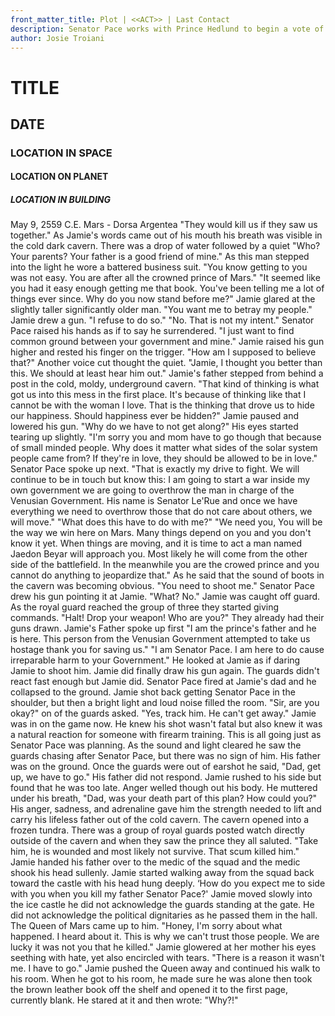 ```yaml
---
front_matter_title: Plot | <<ACT>> | Last Contact
description: Senator Pace works with Prince Hedlund to begin a vote of No-Con in Le'Rue
author: Josie Troiani
---
```

# TITLE

## DATE

### LOCATION IN SPACE

#### LOCATION ON PLANET

##### LOCATION IN BUILDING

May 9, 2559 C.E.
Mars - Dorsa Argentea
"They would kill us if they saw us together." As Jamie's words came out of his mouth his breath was visible in the cold dark cavern. There was a drop of water followed by a quiet "Who? Your parents? Your father is a good friend of mine." As this man stepped into the light he wore a battered business suit. "You know getting to you was not easy. You are after all the crowned prince of Mars."
"It seemed like you had it easy enough getting me that book. You've been telling me a lot of things ever since. Why do you now stand before me?" Jamie glared at the slightly taller significantly older man. "You want me to betray my people." Jamie drew a gun. "I refuse to do so."
"No. That is not my intent." Senator Pace raised his hands as if to say he surrendered. "I just want to find common ground between your government and mine." Jamie raised his gun higher and rested his finger on the trigger. "How am I supposed to believe that?"
Another voice cut thought the quiet. "Jamie, I thought you better than this. We should at least hear him out." Jamie's father stepped from behind a post in the cold, moldy, underground cavern. "That kind of thinking is what got us into this mess in the first place. It's because of thinking like that I cannot be with the woman I love. That is the thinking that drove us to hide our happiness. Should happiness ever be hidden?"
Jamie paused and lowered his gun. "Why do we have to not get along?" His eyes started tearing up slightly. "I'm sorry you and mom have to go though that because of small minded people. Why does it matter what sides of the solar system people came from? If they're in love, they should be allowed to be in love."
Senator Pace spoke up next. "That is exactly my drive to fight. We will continue to be in touch but know this: I am going to start a war inside my own government we are going to overthrow the man in charge of the Venusian Government. His name is Senator Le'Rue and once we have everything we need to overthrow those that do not care about others, we will move."
"What does this have to do with me?"
"We need you, You will be the way we win here on Mars. Many things depend on you and you don't know it yet. When things are moving, and it is time to act a man named Jaedon Beyar will approach you. Most likely he will come from the other side of the battlefield. In the meanwhile you are the crowed prince and you cannot do anything to jeopardize that." As he said that the sound of boots in the cavern was becoming obvious. "You need to shoot me." Senator Pace drew his gun pointing it at Jamie.
"What? No." Jamie was caught off guard.
As the royal guard reached the group of three they started giving commands. "Halt! Drop your weapon! Who are you?" They already had their guns drawn.
Jamie's Father spoke up first "I am the prince's father and he is here. This person from the Venusian Government attempted to take us hostage thank you for saving us."
"I am Senator Pace. I am here to do cause irreparable harm to your Government." He looked at Jamie as if daring Jamie to shoot him. Jamie did finally draw his gun again. The guards didn't react fast enough but Jamie did. Senator Pace fired at Jamie's dad and he collapsed to the ground. Jamie shot back getting Senator Pace in the shoulder, but then a bright light and loud noise filled the room.
"Sir, are you okay?" on of the guards asked.
"Yes, track him. He can't get away." Jamie was in on the game now. He knew his shot wasn't fatal but also knew it was a natural reaction for someone with firearm training. This is all going just as Senator Pace was planning. As the sound and light cleared he saw the guards chasing after Senator Pace, but there was no sign of him. His father was on the ground. Once the guards were out of earshot he said, "Dad, get up, we have to go."
His father did not respond. Jamie rushed to his side but found that he was too late. Anger welled though out his body. He muttered under his breath, "Dad, was your death part of this plan? How could you?" His anger, sadness, and adrenaline gave him the strength needed to lift and carry his lifeless father out of the cold cavern. The cavern opened into a frozen tundra. There was a group of royal guards posted watch directly outside of the cavern and when they saw the prince they all saluted.
"Take him, he is wounded and most likely not survive. That scum killed him." Jamie handed his father over to the medic of the squad and the medic shook his head sullenly. Jamie started walking away from the squad back toward the castle with his head hung deeply. ‘How do you expect me to side with you when you kill my father Senator Pace?' Jamie moved slowly into the ice castle he did not acknowledge the guards standing at the gate. He did not acknowledge the political dignitaries as he passed them in the hall.
The Queen of Mars came up to him. "Honey, I'm sorry about what happened. I heard about it. This is why we can't trust those people. We are lucky it was not you that he killed." Jamie glowered at her mother his eyes seething with hate, yet also encircled with tears. "There is a reason it wasn't me. I have to go." Jamie pushed the Queen away and continued his walk to his room.
When he got to his room, he made sure he was alone then took the brown leather book off the shelf and opened it to the first page, currently blank. He stared at it and then wrote: "Why?!"
